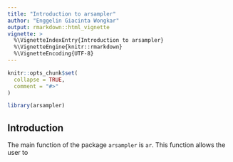 ```yaml
---
title: "Introduction to arsampler"
author: "Enggelin Giacinta Wongkar"
output: rmarkdown::html_vignette
vignette: >
  %\VignetteIndexEntry{Introduction to arsampler}
  %\VignetteEngine{knitr::rmarkdown}
  %\VignetteEncoding{UTF-8}
---
```


```r
knitr::opts_chunk$set(
  collapse = TRUE,
  comment = "#>"
)
```

```r
library(arsampler)
```


## Introduction

The main function of the package `arsampler` is `ar`. This function allows the user to 

